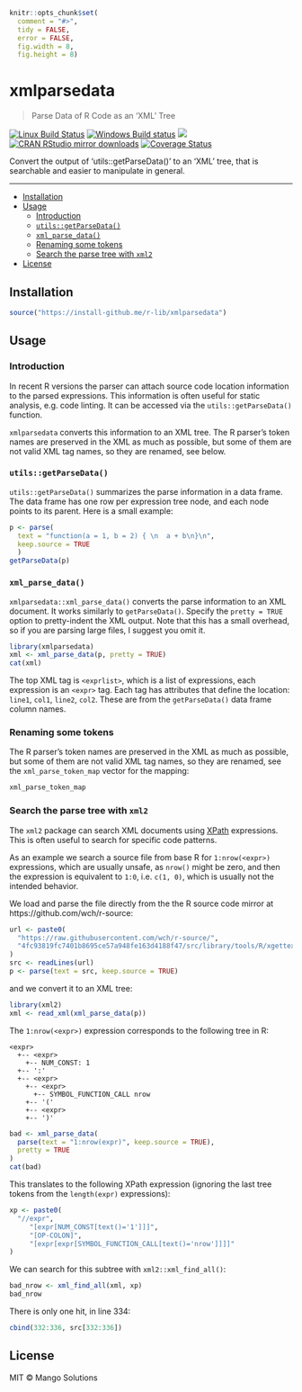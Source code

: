 
```r
knitr::opts_chunk$set(
  comment = "#>",
  tidy = FALSE,
  error = FALSE,
  fig.width = 8,
  fig.height = 8)
```

# xmlparsedata

> Parse Data of R Code as an 'XML' Tree

[![Linux Build Status](https://travis-ci.org/r-lib/xmlparsedata.svg?branch=master)](https://travis-ci.org/r-lib/xmlparsedata)
[![Windows Build status](https://ci.appveyor.com/api/projects/status/github/r-lib/xmlparsedata?svg=true)](https://ci.appveyor.com/project/gaborcsardi/xmlparsedata)
[![](http://www.r-pkg.org/badges/version/xmlparsedata)](http://www.r-pkg.org/pkg/xmlparsedata)
[![CRAN RStudio mirror downloads](http://cranlogs.r-pkg.org/badges/xmlparsedata)](http://www.r-pkg.org/pkg/xmlparsedata)
[![Coverage Status](https://img.shields.io/codecov/c/github/r-lib/xmlparsedata/master.svg)](https://codecov.io/github/r-lib/xmlparsedata?branch=master)

Convert the output of 'utils::getParseData()' to an 'XML' tree, that is
searchable and easier to manipulate in general.

---

  - [Installation](#installation)
  - [Usage](#usage)
    - [Introduction](#introduction)
    - [`utils::getParseData()`](#utilsgetparsedata)
    - [`xml_parse_data()`](#xml_parse_data)
    - [Renaming some tokens](#renaming-some-tokens)
    - [Search the parse tree with `xml2`](#search-the-parse-tree-with-xml2)
  - [License](#license)

## Installation

```r
source("https://install-github.me/r-lib/xmlparsedata")
```

## Usage

### Introduction

In recent R versions the parser can attach source code location
information to the parsed expressions. This information is often
useful for static analysis, e.g. code linting. It can be accessed
via the `utils::getParseData()` function.

`xmlparsedata` converts this information to an XML tree.
The R parser's token names are preserved in the XML as much as
possible, but some of them are not valid XML tag names, so they are
renamed, see below.

### `utils::getParseData()`

`utils::getParseData()` summarizes the parse information in a data
frame. The data frame has one row per expression tree node, and each
node points to its parent. Here is a small example:

```r
p <- parse(
  text = "function(a = 1, b = 2) { \n  a + b\n}\n",
  keep.source = TRUE
  )
getParseData(p)
```

### `xml_parse_data()`

`xmlparsedata::xml_parse_data()` converts the parse information to
an XML document. It works similarly to `getParseData()`. Specify the
`pretty = TRUE` option to pretty-indent the XML output. Note that this
has a small overhead, so if you are parsing large files, I suggest you
omit it.

```r
library(xmlparsedata)
xml <- xml_parse_data(p, pretty = TRUE)
cat(xml)
```

The top XML tag is `<exprlist>`, which is a list of
expressions, each expression is an `<expr>` tag. Each tag
has attributes that define the location: `line1`, `col1`,
`line2`, `col2`. These are from the `getParseData()`
data frame column names.

### Renaming some tokens

The R parser's token names are preserved in the XML as much as
possible, but some of them are not valid XML tag names, so they are
renamed, see the `xml_parse_token_map` vector for the mapping:

```r
xml_parse_token_map
```

### Search the parse tree with `xml2`

The `xml2` package can search XML documents using
[XPath](https://en.wikipedia.org/wiki/XPath) expressions. This is often
useful to search for specific code patterns.

As an example we search a source file from base R for `1:nrow(<expr>)`
expressions, which are usually unsafe, as `nrow()` might be zero,
and then the expression is equivalent to `1:0`, i.e. `c(1, 0)`, which
is usually not the intended behavior.

We load and parse the file directly from the the R source code mirror
at https://github.com/wch/r-source:

```r
url <- paste0(
  "https://raw.githubusercontent.com/wch/r-source/",
  "4fc93819fc7401b8695ce57a948fe163d4188f47/src/library/tools/R/xgettext.R"
)
src <- readLines(url)
p <- parse(text = src, keep.source = TRUE)
```

and we convert it to an XML tree:

```r
library(xml2)
xml <- read_xml(xml_parse_data(p))
```

The `1:nrow(<expr>)` expression corresponds to the following
tree in R:

```
<expr>
  +-- <expr>
    +-- NUM_CONST: 1
  +-- ':'
  +-- <expr>
    +-- <expr>
      +-- SYMBOL_FUNCTION_CALL nrow
    +-- '('
	+-- <expr>
	+-- ')'
```

```r
bad <- xml_parse_data(
  parse(text = "1:nrow(expr)", keep.source = TRUE),
  pretty = TRUE
)
cat(bad)
```

This translates to the following XPath expression (ignoring
the last tree tokens from the `length(expr)` expressions):

```r
xp <- paste0(
  "//expr",
     "[expr[NUM_CONST[text()='1']]]",
     "[OP-COLON]",
     "[expr[expr[SYMBOL_FUNCTION_CALL[text()='nrow']]]]"
)
```

We can search for this subtree with `xml2::xml_find_all()`:

```r
bad_nrow <- xml_find_all(xml, xp)
bad_nrow
```

There is only one hit, in line 334:

```r
cbind(332:336, src[332:336])
```

## License

MIT © Mango Solutions
